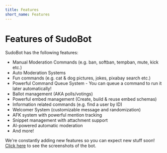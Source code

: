 ```yaml
---
title: Features
short_name: Features
---
```


# Features of SudoBot

SudoBot has the following features:

-   Manual Moderation Commands (e.g. ban, softban, tempban, mute, kick etc.)
-   Auto Moderation Systems
-   Fun commands (e.g. cat & dog pictures, jokes, pixabay search etc.)
-   Powerful Command Queue System - You can queue a command to run it later automatically!
-   Ballot management (AKA polls/votings)
-   Powerful embed management (Create, build & reuse embed schemas)
-   Information related commands (e.g. find a user by ID)
-   Welcomer System (customizable message and randomization)
-   AFK system with powerful mention tracking
-   Snippet management with attachment support
-   AI-powered automatic moderation
-   And more!

We're constantly adding new features so you can expect new stuff soon!
[Click here](./features/screenshots) to see the screenshots of the bot.
